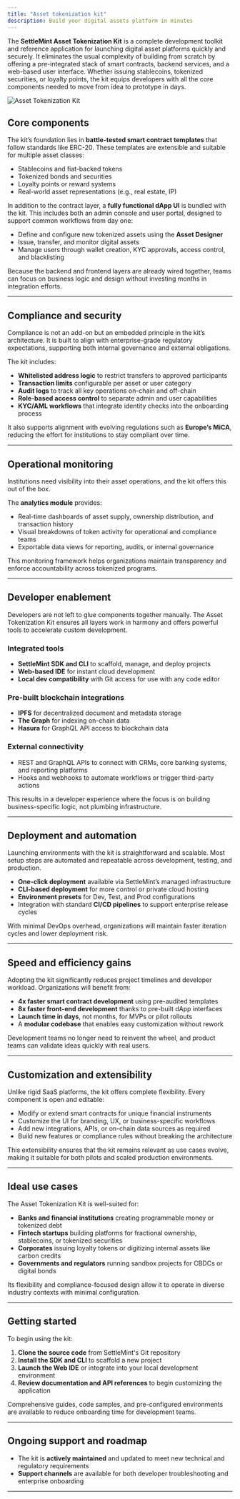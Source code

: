 ```yaml
---
title: "Asset tokenization kit"
description: Build your digital assets platform in minutes
---
```



The **SettleMint Asset Tokenization Kit** is a complete development toolkit and reference application for launching digital asset platforms quickly and securely. It eliminates the usual complexity of building from scratch by offering a pre-integrated stack of smart contracts, backend services, and a web-based user interface. Whether issuing stablecoins, tokenized securities, or loyalty points, the kit equips developers with all the core components needed to move from idea to prototype in days.


![Asset Tokenization Kit](../../../img/application-kits/asset-tokenization-dashboard.webp)


## Core components

The kit’s foundation lies in **battle-tested smart contract templates** that follow standards like ERC-20. These templates are extensible and suitable for multiple asset classes:

- Stablecoins and fiat-backed tokens  
- Tokenized bonds and securities  
- Loyalty points or reward systems  
- Real-world asset representations (e.g., real estate, IP)

In addition to the contract layer, a **fully functional dApp UI** is bundled with the kit. This includes both an admin console and user portal, designed to support common workflows from day one:

- Define and configure new tokenized assets using the **Asset Designer**  
- Issue, transfer, and monitor digital assets  
- Manage users through wallet creation, KYC approvals, access control, and blacklisting

Because the backend and frontend layers are already wired together, teams can focus on business logic and design without investing months in integration efforts.

---

## Compliance and security

Compliance is not an add-on but an embedded principle in the kit’s architecture. It is built to align with enterprise-grade regulatory expectations, supporting both internal governance and external obligations.

The kit includes:

- **Whitelisted address logic** to restrict transfers to approved participants  
- **Transaction limits** configurable per asset or user category  
- **Audit logs** to track all key operations on-chain and off-chain  
- **Role-based access control** to separate admin and user capabilities  
- **KYC/AML workflows** that integrate identity checks into the onboarding process

It also supports alignment with evolving regulations such as **Europe’s MiCA**, reducing the effort for institutions to stay compliant over time.

---

## Operational monitoring

Institutions need visibility into their asset operations, and the kit offers this out of the box.

The **analytics module** provides:

- Real-time dashboards of asset supply, ownership distribution, and transaction history  
- Visual breakdowns of token activity for operational and compliance teams  
- Exportable data views for reporting, audits, or internal governance

This monitoring framework helps organizations maintain transparency and enforce accountability across tokenized programs.

---

## Developer enablement

Developers are not left to glue components together manually. The Asset Tokenization Kit ensures all layers work in harmony and offers powerful tools to accelerate custom development.

### Integrated tools
- **SettleMint SDK and CLI** to scaffold, manage, and deploy projects  
- **Web-based IDE** for instant cloud development  
- **Local dev compatibility** with Git access for use with any code editor

### Pre-built blockchain integrations
- **IPFS** for decentralized document and metadata storage  
- **The Graph** for indexing on-chain data  
- **Hasura** for GraphQL API access to blockchain data

### External connectivity
- REST and GraphQL APIs to connect with CRMs, core banking systems, and reporting platforms  
- Hooks and webhooks to automate workflows or trigger third-party actions

This results in a developer experience where the focus is on building business-specific logic, not plumbing infrastructure.

---

## Deployment and automation

Launching environments with the kit is straightforward and scalable. Most setup steps are automated and repeatable across development, testing, and production.

- **One-click deployment** available via SettleMint’s managed infrastructure  
- **CLI-based deployment** for more control or private cloud hosting  
- **Environment presets** for Dev, Test, and Prod configurations  
- Integration with standard **CI/CD pipelines** to support enterprise release cycles

With minimal DevOps overhead, organizations will maintain faster iteration cycles and lower deployment risk.

---

## Speed and efficiency gains

Adopting the kit significantly reduces project timelines and developer workload. Organizations will benefit from:

- **4x faster smart contract development** using pre-audited templates  
- **8x faster front-end development** thanks to pre-built dApp interfaces  
- **Launch time in days**, not months, for MVPs or pilot rollouts  
- A **modular codebase** that enables easy customization without rework

Development teams no longer need to reinvent the wheel, and product teams can validate ideas quickly with real users.

---

## Customization and extensibility

Unlike rigid SaaS platforms, the kit offers complete flexibility. Every component is open and editable:

- Modify or extend smart contracts for unique financial instruments  
- Customize the UI for branding, UX, or business-specific workflows  
- Add new integrations, APIs, or on-chain data sources as required  
- Build new features or compliance rules without breaking the architecture

This extensibility ensures that the kit remains relevant as use cases evolve, making it suitable for both pilots and scaled production environments.

---

## Ideal use cases

The Asset Tokenization Kit is well-suited for:

- **Banks and financial institutions** creating programmable money or tokenized debt  
- **Fintech startups** building platforms for fractional ownership, stablecoins, or tokenized securities  
- **Corporates** issuing loyalty tokens or digitizing internal assets like carbon credits  
- **Governments and regulators** running sandbox projects for CBDCs or digital bonds

Its flexibility and compliance-focused design allow it to operate in diverse industry contexts with minimal configuration.

---

## Getting started

To begin using the kit:

1. **Clone the source code** from SettleMint's Git repository  
2. **Install the SDK and CLI** to scaffold a new project  
3. **Launch the Web IDE** or integrate into your local development environment  
4. **Review documentation and API references** to begin customizing the application

Comprehensive guides, code samples, and pre-configured environments are available to reduce onboarding time for development teams.

---

## Ongoing support and roadmap

- The kit is **actively maintained** and updated to meet new technical and regulatory requirements  
- **Support channels** are available for both developer troubleshooting and enterprise onboarding  

---
